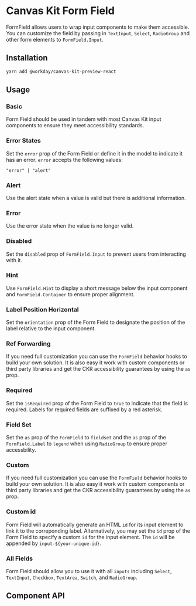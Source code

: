 


<Meta title="Preview/Inputs/Form Field" component={FormField} />

# Canvas Kit Form Field

FormField allows users to wrap input components to make them accessible. You can customize the field
by passing in `TextInput`, `Select`, `RadioGroup` and other form elements to `FormField.Input`.

## Installation

```sh
yarn add @workday/canvas-kit-preview-react
```

## Usage

### Basic

Form Field should be used in tandem with most Canvas Kit input components to ensure they meet
accessibility standards.

<ExampleCodeBlock code={Basic} />

### Error States

Set the `error` prop of the Form Field or define it in the model to indicate it has an error.
`error` accepts the following values:

`"error" | "alert"`

### Alert

Use the alert state when a value is valid but there is additional information.

<ExampleCodeBlock code={Alert} />

### Error

Use the error state when the value is no longer valid.

<ExampleCodeBlock code={Error} />

### Disabled

Set the `disabled` prop of `FormField.Input` to prevent users from interacting with it.

<ExampleCodeBlock code={Disabled} />

### Hint

Use `FormField.Hint` to display a short message below the input component and `FormField.Container`
to ensure proper alignment.

<ExampleCodeBlock code={Hint} />

### Label Position Horizontal

Set the `orientation` prop of the Form Field to designate the position of the label relative to the
input component.

<ExampleCodeBlock code={LabelPositionHorizontal} />

### Ref Forwarding

If you need full customization you can use the `FormField` behavior hooks to build your own
solution. It is also easy it work with custom components or third party libraries and get the CKR
accessibility guarantees by using the `as` prop.

<ExampleCodeBlock code={RefForwarding} />

### Required

Set the `isRequired` prop of the Form Field to `true` to indicate that the field is required. Labels
for required fields are suffixed by a red asterisk.

<ExampleCodeBlock code={Required} />

### Field Set

Set the `as` prop of the `FormField` to `fieldset` and the `as` prop of the `FormField.Label` to
`legend` when using `RadioGroup` to ensure proper accessbility.

<ExampleCodeBlock code={FieldSet} />

### Custom

If you need full customization you can use the `FormField` behavior hooks to build your own
solution. It is also easy it work with custom components or third party libraries and get the CKR
accessibility guarantees by using the `as` prop.

<ExampleCodeBlock code={Custom} />

### Custom id

Form Field will automatically generate an HTML `id` for its input element to link it to the
correponding label. Alternatively, you may set the `id` prop of the Form Field to specify a custom
`id` for the input element. The `id` will be appended by `input-${your-unique-id}`.

<ExampleCodeBlock code={CustomId} />

### All Fields

Form Field should allow you to use it with all `inputs` including `Select`, `TextInput`, `Checkbox`,
`TextArea`, `Switch`, and `RadioGroup`.

<ExampleCodeBlock code={AllFields} />

## Component API

<SymbolDoc name="FormField" fileName="/preview-react/" />
